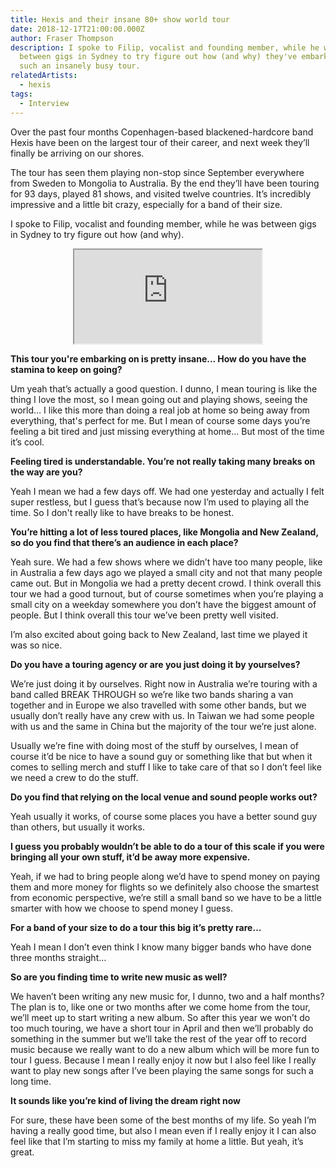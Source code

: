 ```yaml
---
title: Hexis and their insane 80+ show world tour
date: 2018-12-17T21:00:00.000Z
author: Fraser Thompson
description: I spoke to Filip, vocalist and founding member, while he was
  between gigs in Sydney to try figure out how (and why) they've embarked on
  such an insanely busy tour.
relatedArtists:
  - hexis
tags:
  - Interview
---
```



Over the past four months Copenhagen-based blackened-hardcore band Hexis have been on the largest tour of their career, and next week they’ll finally be arriving on our shores.

The tour has seen them playing non-stop since September everywhere from Sweden to Mongolia to Australia. By the end they’ll have been touring for 93 days, played 81 shows, and visited twelve countries. It’s incredibly impressive and a little bit crazy, especially for a band of their size.

I spoke to Filip, vocalist and founding member, while he was between gigs in Sydney to try figure out how (and why).

<center><iframe style={{border: 0, width: "100%", height: "120px"}} src="https://bandcamp.com/EmbeddedPlayer/album=1827803169/size=large/bgcol=ffffff/linkcol=0687f5/tracklist=false/artwork=small/transparent=true/" seamless><a href="http://hexisband.bandcamp.com/album/xii">XII by Hexis</a></iframe></center>

**This tour you're embarking on is pretty insane... How do you have the stamina to keep on going?**

Um yeah that’s actually a good question. I dunno, I mean touring is like the thing I love the most, so I mean going out and playing shows, seeing the world… I like this more than doing a real job at home so being away from everything, that's perfect for me. But I mean of course some days you’re feeling a bit tired and just missing everything at home… But most of the time it’s cool.

**Feeling tired is understandable. You’re not really taking many breaks on the way are you?**

Yeah I mean we had a few days off. We had one yesterday and actually I felt super restless, but I guess that’s because now I’m used to playing all the time. So I don't really like to have breaks to be honest.

**You’re hitting a lot of less toured places, like Mongolia and New Zealand, so do you find that there’s an audience in each place?**

Yeah sure. We had a few shows where we didn’t have too many people, like in Australia a few days ago we played a small city and not that many people came out. But in Mongolia we had a pretty decent crowd. I think overall this tour we had a good turnout, but of course sometimes when you’re playing a small city on a weekday somewhere you don’t have the biggest amount of people. But I think overall this tour we’ve been pretty well visited.

I’m also excited about going back to New Zealand, last time we played it was so nice.

**Do you have a touring agency or are you just doing it by yourselves?**

We’re just doing it by ourselves. Right now in Australia we’re touring with a band called BREAK THROUGH so we’re like two bands sharing a van together and in Europe we also travelled with some other bands, but we usually don’t really have any crew with us. In Taiwan we had some people with us and the same in China but the majority of the tour we’re just alone.

Usually we’re fine with doing most of the stuff by ourselves, I mean of course it’d be nice to have a sound guy or something like that but when it comes to selling merch and stuff I like to take care of that so I don’t feel like we need a crew to do the stuff.

**Do you find that relying on the local venue and sound people works out?**

Yeah usually it works, of course some places you have a better sound guy than others, but usually it works.

**I guess you probably wouldn’t be able to do a tour of this scale if you were bringing all your own stuff, it’d be away more expensive.**

Yeah, if we had to bring people along we’d have to spend money on paying them and more money for flights so we definitely also choose the smartest from economic perspective, we’re still a small band so we have to be a little smarter with how we choose to spend money I guess.

**For a band of your size to do a tour this big it’s pretty rare…**

Yeah I mean I don’t even think I know many bigger bands who have done three months straight…

**So are you finding time to write new music as well?**

We haven’t been writing any new music for, I dunno, two and a half months? The plan is to, like one or two months after we come home from the tour, we’ll meet up to start writing a new album. So after this year we won’t do too much touring, we have a short tour in April and then we’ll probably do something in the summer but we’ll take the rest of the year off to record music because we really want to do a new album which will be more fun to tour I guess. Because I mean I really enjoy it now but I also feel like I really want to play new songs after I’ve been playing the same songs for such a long time.

**It sounds like you’re kind of living the dream right now**

For sure, these have been some of the best months of my life. So yeah I’m having a really good time, but also I mean even if I really enjoy it I can also feel like that I’m starting to miss my family at home a little. But yeah, it’s great.
